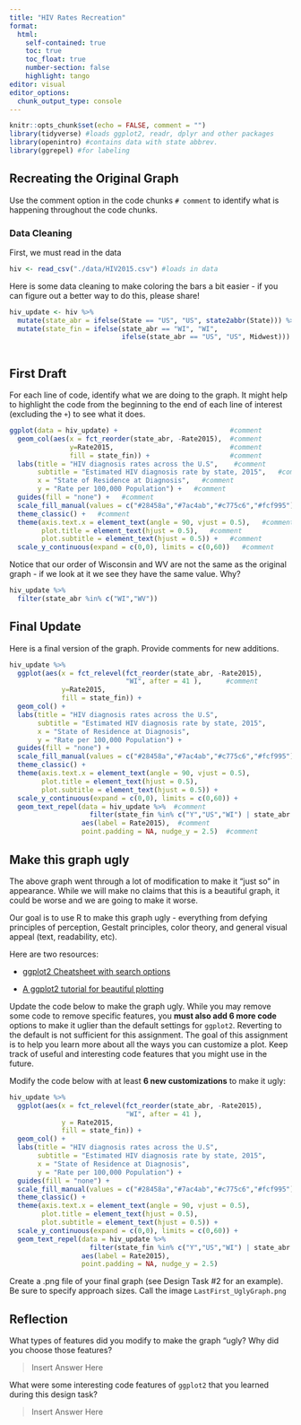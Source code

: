 ```yaml
---
title: "HIV Rates Recreation"
format: 
  html:
    self-contained: true
    toc: true
    toc_float: true
    number-section: false
    highlight: tango
editor: visual
editor_options: 
  chunk_output_type: console
---
```


```r
knitr::opts_chunk$set(echo = FALSE, comment = "")
library(tidyverse) #loads ggplot2, readr, dplyr and other packages
library(openintro) #contains data with state abbrev.
library(ggrepel) #for labeling
```

## Recreating the Original Graph

Use the comment option in the code chunks `# comment` to identify what is happening throughout the code chunks.

### Data Cleaning  

First, we must read in the data
```r
hiv <- read_csv("./data/HIV2015.csv") #loads in data
```

Here is some data cleaning to make coloring the bars a bit easier - if you can figure out a better way to do this, please share!

```r
hiv_update <- hiv %>% 
  mutate(state_abr = ifelse(State == "US", "US", state2abbr(State))) %>%  #specifies the use of State abbreviations in the variable state_abr
  mutate(state_fin = ifelse(state_abr == "WI", "WI", 
                            ifelse(state_abr == "US", "US", Midwest)))  #specifies stat_fin as US, WI, Y/N for Midwest for shading
  
```





## First Draft

For each line of code, identify what we are doing to the graph. It might help to highlight the code from the beginning to the end of each line of interest (excluding the `+`) to see what it does.

```r
ggplot(data = hiv_update) +                            #comment
  geom_col(aes(x = fct_reorder(state_abr, -Rate2015),  #comment
               y=Rate2015,                             #comment
               fill = state_fin)) +                    #comment
  labs(title = "HIV diagnosis rates across the U.S",    #comment
       subtitle = "Estimated HIV diagnosis rate by state, 2015",   #comment
       x = "State of Residence at Diagnosis",   #comment
       y = "Rate per 100,000 Population") +   #comment
  guides(fill = "none") +   #comment
  scale_fill_manual(values = c("#28458a","#7ac4ab","#c775c6","#fcf995")) +   #comment
  theme_classic() +   #comment
  theme(axis.text.x = element_text(angle = 90, vjust = 0.5),   #comment
        plot.title = element_text(hjust = 0.5),   #comment
        plot.subtitle = element_text(hjust = 0.5)) +   #comment
  scale_y_continuous(expand = c(0,0), limits = c(0,60))   #comment
```

Notice that our order of Wisconsin and WV are not the same as the original graph - if we look at it we see they have the same value.  Why?

```r
hiv_update %>% 
  filter(state_abr %in% c("WI","WV"))
```

## Final Update

Here is a final version of the graph. Provide comments for new additions.

```r
hiv_update %>% 
  ggplot(aes(x = fct_relevel(fct_reorder(state_abr, -Rate2015), 
                             "WI", after = 41 ),      #comment
             y=Rate2015, 
             fill = state_fin)) +
  geom_col() +
  labs(title = "HIV diagnosis rates across the U.S",
       subtitle = "Estimated HIV diagnosis rate by state, 2015",
       x = "State of Residence at Diagnosis",
       y = "Rate per 100,000 Population") +
  guides(fill = "none") +
  scale_fill_manual(values = c("#28458a","#7ac4ab","#c775c6","#fcf995")) +
  theme_classic() +
  theme(axis.text.x = element_text(angle = 90, vjust = 0.5),
        plot.title = element_text(hjust = 0.5),
        plot.subtitle = element_text(hjust = 0.5)) +
  scale_y_continuous(expand = c(0,0), limits = c(0,60)) +
  geom_text_repel(data = hiv_update %>%  #comment
                    filter(state_fin %in% c("Y","US","WI") | state_abr == "DC"),   #comment
                  aes(label = Rate2015),  #comment 
                  point.padding = NA, nudge_y = 2.5)  #comment

```

## Make this graph ugly

The above graph went through a lot of modification to make it "just so" in appearance. While we will make no claims that this is a beautiful graph, it could be worse and we are going to make it worse.

Our goal is to use R to make this graph ugly - everything from defying principles of perception, Gestalt principles, color theory, and general visual appeal (text, readability, etc).

Here are two resources: 

- [ggplot2 Cheatsheet with search options](https://www.computerworld.com/article/2935394/my-ggplot2-cheat-sheet-search-by-task.html)  

- [A ggplot2 tutorial for beautiful plotting](https://www.cedricscherer.com/2019/08/05/a-ggplot2-tutorial-for-beautiful-plotting-in-r/)  


Update the code below to make the graph ugly. While you may remove some code to remove specific features, you **must also add 6 more code** options to make it uglier than the default settings for `ggplot2`. Reverting to the default is not sufficient for this assignment. The goal of this assignment is to help you learn more about all the ways you can customize a plot.  Keep track of useful and interesting code features that you might use in the future.  

Modify the code below with at least **6 new customizations** to make it ugly:

```r
hiv_update %>% 
  ggplot(aes(x = fct_relevel(fct_reorder(state_abr, -Rate2015), 
                             "WI", after = 41 ), 
             y = Rate2015, 
             fill = state_fin)) +
  geom_col() +
  labs(title = "HIV diagnosis rates across the U.S",
       subtitle = "Estimated HIV diagnosis rate by state, 2015",
       x = "State of Residence at Diagnosis",
       y = "Rate per 100,000 Population") +
  guides(fill = "none") +
  scale_fill_manual(values = c("#28458a","#7ac4ab","#c775c6","#fcf995")) +
  theme_classic() +
  theme(axis.text.x = element_text(angle = 90, vjust = 0.5),
        plot.title = element_text(hjust = 0.5),
        plot.subtitle = element_text(hjust = 0.5)) +
  scale_y_continuous(expand = c(0,0), limits = c(0,60)) +
  geom_text_repel(data = hiv_update %>% 
                    filter(state_fin %in% c("Y","US","WI") | state_abr == "DC"),
                  aes(label = Rate2015),
                  point.padding = NA, nudge_y = 2.5)

```


Create a .png file of your final graph (see Design Task #2 for an example). Be sure to specify approach sizes.  Call the image `LastFirst_UglyGraph.png`


## Reflection

What types of features did you modify to make the graph "ugly? Why did you choose those features?  

> Insert Answer Here  


What were some interesting code features of `ggplot2` that you learned during this design task? 

> Insert Answer Here






